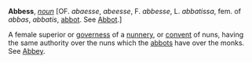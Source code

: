 '''Abbess''', ''[[noun (part of speech)|noun]]'' [OF. ''abaesse'', ''abeesse'', F. ''abbesse'', L. ''abbatissa'', fem. of ''abbas'', ''abbatis'', [[abbot]]. See [[Abbot]].]

A female superior or [[governess]] of a [[nunnery]], or [[convent]] of nuns, having the same authority over the nuns which the [[abbots]] have over the monks. See [[Abbey]].